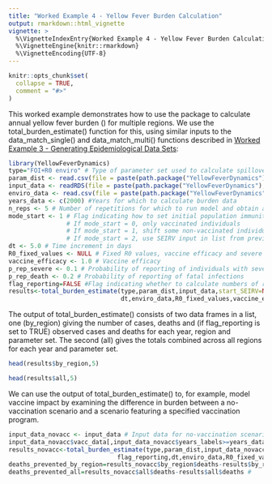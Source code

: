 ```yaml
---
title: "Worked Example 4 - Yellow Fever Burden Calculation"
output: rmarkdown::html_vignette
vignette: >
  %\VignetteIndexEntry{Worked Example 4 - Yellow Fever Burden Calculation}
  %\VignetteEngine{knitr::rmarkdown}
  %\VignetteEncoding{UTF-8}
---
```


```r
knitr::opts_chunk$set(
  collapse = TRUE,
  comment = "#>"
)
```

This worked example demonstrates how to use the package to calculate annual yellow fever burden () for multiple regions. We use the total_burden_estimate() function for this, using similar inputs to the data_match_single() and data_match_multi() functions described in [Worked Example 3 - Generating Epidemiological Data Sets](https://mrc-ide.github.io/YellowFeverDynamics/articles/BWorkedExampleCDataGenerate.html):

```r
library(YellowFeverDynamics)
type="FOI+R0 enviro" # Type of parameter set used to calculate spillover FOI and R0 (here both calculated from environmental covariates)
param_dist <- read.csv(file = paste(path.package("YellowFeverDynamics"), "/exdata/enviro_coeffs_example_multi.csv", sep = ""), header = TRUE) # Data frame containing one or more sets of parameter values
input_data <- readRDS(file = paste(path.package("YellowFeverDynamics"), "/exdata/input_data_example.Rds", sep = "")) # Population and vaccination data in standard format (see Guide 2)
enviro_data <- read.csv(file = paste(path.package("YellowFeverDynamics"), "/exdata/enviro_data_example.csv", sep = ""), header = TRUE) #Environmental data
years_data <- c(2000) #Years for which to calculate burden data
n_reps <- 5 # Number of repetitions for which to run model and obtain average outputs
mode_start <- 1 # Flag indicating how to set initial population immunity level in addition to vaccination
                # If mode_start = 0, only vaccinated individuals
                # If mode_start = 1, shift some non-vaccinated individuals into recovered to give herd immunity
                # If mode_start = 2, use SEIRV input in list from previous run(s), set using start_SEIRV variable
dt <- 5.0 # Time increment in days
R0_fixed_values <- NULL # Fixed R0 values, vaccine efficacy and severe and fatal case reporting probabilities; here set to NULL because R0, vaccine efficacy and reporting probabilities are variable parameters being estimated
vaccine_efficacy <- 1.0 # Vaccine efficacy
p_rep_severe <- 0.1 # Probability of reporting of individuals with severe symptoms
p_rep_death <- 0.2 # Probability of reporting of fatal infections
flag_reporting=FALSE #Flag indicating whether to calculate numbers of reported cases and deaths (using p_rep_severe0 and p_rep_death0) in addition to actual numbers
results<-total_burden_estimate(type,param_dist,input_data,start_SEIRV=NULL,years_data,n_reps,mode_start,flag_reporting,
                               dt,enviro_data,R0_fixed_values,vaccine_efficacy,p_rep_severe,p_rep_death)
```

The output of total_burden_estimate() consists of two data frames in a list, one (by_region) giving the number of cases, deaths and (if flag_reporting is set to TRUE) observed cases and deaths for each year, region and parameter set. The second (all) gives the totals combined across all regions for each year and parameter set.

```r
head(results$by_region,5)
```

```r
head(results$all,5)
```

We can use the output of total_burden_estimate() to, for example, model vaccine impact by examining the difference in burden between a no-vaccination scenario and a scenario featuring a specified vaccination program.

```r
input_data_novacc <- input_data # Input data for no-vaccination scenario
input_data_novacc$vacc_data[,input_data_novacc$years_labels>=years_data[1],] <- input_data_novacc$vacc_data[,input_data_novacc$years_labels>=years_data[1],]*0 # Amend input data to remove all vaccination in or after the first year of the period considered
results_novacc<-total_burden_estimate(type,param_dist,input_data_novacc,start_SEIRV=NULL,years_data,n_reps,mode_start,
                              flag_reporting,dt,enviro_data,R0_fixed_values,vaccine_efficacy,p_rep_severe,p_rep_death)
deaths_prevented_by_region=results_novacc$by_region$deaths-results$by_region$deaths #
deaths_prevented_all=results_novacc$all$deaths-results$all$deaths # 
```
